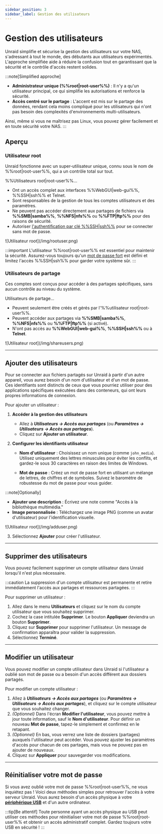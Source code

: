 ```yaml
---
sidebar_position: 3
sidebar_label: Gestion des utilisateurs
---
```



# Gestion des utilisateurs

Unraid simplifie et sécurise la gestion des utilisateurs sur votre NAS, s'adressant à tout le monde, des débutants aux utilisateurs expérimentés. L'approche simplifiée aide à réduire la confusion tout en garantissant que la sécurité et le contrôle d'accès restent solides.

:::note[Simplified approche]

- **Administrateur unique (%%root|root-user%%)** : Il n'y a qu'un utilisateur principal, ce qui simplifie les autorisations et renforce la sécurité.
- **Accès centré sur le partage** : L'accent est mis sur le partage des données, rendant cela moins compliqué pour les utilisateurs qui n'ont pas besoin des complexités d'environnements multi-utilisateurs.

Ainsi, même si vous ne maîtrisez pas Linux, vous pouvez gérer facilement et en toute sécurité votre NAS.
:::

## Aperçu

### Utilisateur root

Unraid fonctionne avec un super-utilisateur unique, connu sous le nom de %%root|root-user%%, qui a un contrôle total sur tout.

%%Utilisateurs root|root-user%%...

- Ont un accès complet aux interfaces %%WebGUI|web-gui%%, %%SSH|ssh%% et Telnet.
- Sont responsables de la gestion de tous les comptes utilisateurs et des paramètres.
- Ne peuvent pas accéder directement aux partages de fichiers via **%%SMB|samba%%**, **%%NFS|nfs%%** ou **%%FTP|ftp%%** pour des raisons de sécurité.
- Autoriser [l'authentification par clé %%SSH|ssh%%](../../system-administration/advanced-tools/command-line-interface.mdx#accessing-the-terminal) pour se connecter sans mot de passe.

<div style={{ margin: 'auto', maxWidth: '359px', display: 'flex', flexDirection: 'column', alignItems: 'center' }}>
  ![Utilisateur root](/img/rootuser.png)
</div>

:::important
L'utilisateur %%root|root-user%% est essentiel pour maintenir la sécurité. Assurez-vous toujours qu'un [mot de passe fort](./security-fundamentals.mdx#set-a-strong-root-password) est défini et limitez l'accès %%SSH|ssh%% pour garder votre système sûr.
:::

### Utilisateurs de partage

Ces comptes sont conçus pour accéder à des partages spécifiques, sans aucun contrôle au niveau du système.

Utilisateurs de partage...

- Peuvent seulement être créés et gérés par l'%%utilisateur root|root-user%%.
- Peuvent accéder aux partages via **%%SMB|samba%%**, **%%NFS|nfs%%** ou **%%FTP|ftp%%** (si activé).
- N'ont pas accès au **%%WebGUI|web-gui%%**, **%%SSH|ssh%%** ou à **Telnet**.

<div style={{ margin: 'auto', maxWidth: '359px', display: 'flex', flexDirection: 'column', alignItems: 'center' }}>
  ![Utilisateur root](/img/shareusers.png)
</div>

---

## Ajouter des utilisateurs

Pour se connecter aux fichiers partagés sur Unraid à partir d'un autre appareil, vous aurez besoin d'un nom d'utilisateur et d'un mot de passe. Ces identifiants sont distincts de ceux que vous pourriez utiliser pour des applications spécifiques exécutées dans des conteneurs, qui ont leurs propres informations de connexion.

Pour ajouter un utilisateur :

1. **Accéder à la gestion des utilisateurs**
   - Allez à ***Utilisateurs → Accès aux partages*** (ou ***Paramètres → Utilisateurs → Accès aux partages***).
   - Cliquez sur **Ajouter un utilisateur**.

2. **Configurer les identifiants utilisateur**
   - **Nom d'utilisateur** : Choisissez un nom unique (comme `john_media`). Utilisez uniquement des lettres minuscules pour éviter les conflits, et gardez-le sous 30 caractères en raison des limites de Windows.

   - **Mot de passe** : Créez un mot de passe fort en utilisant un mélange de lettres, de chiffres et de symboles. Suivez le baromètre de robustesse du mot de passe pour vous guider.

:::note\[Optionally]

- **Ajouter une description** : Écrivez une note comme "Accès à la bibliothèque multimédia."
- **Image personnalisée** : Téléchargez une image PNG (comme un avatar d'utilisateur) pour l'identification visuelle.

<div style={{ margin: 'auto', maxWidth: '359px', display: 'flex', flexDirection: 'column', alignItems: 'center' }}>
  ![Utilisateur root](/img/adduser.png)
</div>

3. Sélectionnez **Ajouter** pour créer l'utilisateur.

---

## Supprimer des utilisateurs

Vous pouvez facilement supprimer un compte utilisateur dans Unraid lorsqu'il n'est plus nécessaire.

:::caution
La suppression d'un compte utilisateur est permanente et retire immédiatement l'accès aux partages et ressources partagées.
:::

Pour supprimer un utilisateur :

1. Allez dans le menu **Utilisateurs** et cliquez sur le nom du compte utilisateur que vous souhaitez supprimer.
2. Cochez la case intitulée **Supprimer**. Le bouton **Appliquer** deviendra un bouton **Supprimer**.
3. Cliquez sur **Supprimer** pour supprimer l'utilisateur. Un message de confirmation apparaîtra pour valider la suppression.
4. Sélectionnez **Terminé**.

---

## Modifier un utilisateur

Vous pouvez modifier un compte utilisateur dans Unraid si l'utilisateur a oublié son mot de passe ou a besoin d'un accès différent aux dossiers partagés.

Pour modifier un compte utilisateur :

1. Allez à ***Utilisateurs → Accès aux partages*** (ou ***Paramètres → Utilisateurs → Accès aux partages***), et cliquez sur le compte utilisateur que vous souhaitez changer.
2. *(Optionnel)* Dans l'écran **Modifier l'utilisateur**, vous pouvez mettre à jour toute information, sauf le **Nom d'utilisateur**. Pour définir un nouveau **Mot de passe**, tapez-le simplement et confirmez en le retapant.
3. *(Optionnel)* En bas, vous verrez une liste de dossiers (partages) auxquels l'utilisateur peut accéder. Vous pouvez ajuster les paramètres d'accès pour chacun de ces partages, mais vous ne pouvez pas en ajouter de nouveaux.
4. Cliquez sur **Appliquer** pour sauvegarder vos modifications.

---

## Réinitialiser votre mot de passe

Si vous avez oublié votre mot de passe %%root|root-user%%, ne vous inquiétez pas ! Voici deux méthodes simples pour retrouver l'accès à votre serveur Unraid. Vous aurez besoin d'un accès physique à votre **[périphérique USB](../../system-administration/maintain-and-update/changing-the-flash-device.mdx)** et d'un autre ordinateur.

<Tabs>
  <TabItem value="basique" label="Basique" default>
    <ResetPasswordBasic />
  </TabItem>

  <TabItem value="avancé" label="Avancé">
    <ResetPasswordAdvanced />
  </TabItem>
</Tabs>

:::tip[Be attentif]
Toute personne ayant un accès physique au USB peut utiliser ces méthodes pour réinitialiser votre mot de passe %%root|root-user%% et obtenir un accès administratif complet. Gardez toujours votre USB en sécurité !
:::
